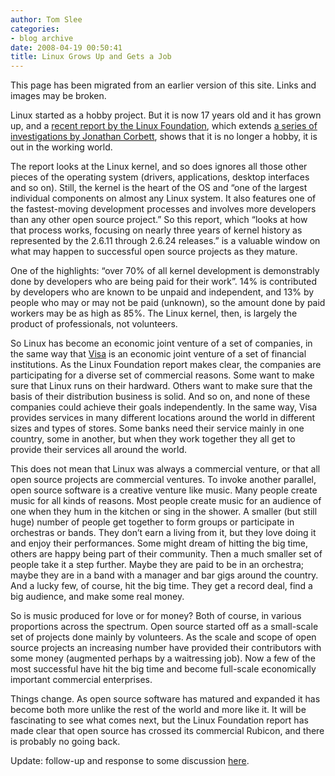 ```yaml
---
author: Tom Slee
categories:
- blog archive
date: 2008-04-19 00:50:41
title: Linux Grows Up and Gets a Job
---
```


::: {.callout-note}

This page has been migrated from an earlier version of this site. 
Links and images may be broken.

:::



				

Linux started as a hobby project. But it is now 17 years old and it has grown up, and a [recent report by the Linux Foundation](http://www.linux-foundation.org/publications/linuxkerneldevelopment.php), which extends [a series of investigations by Jonathan Corbett](http://www.linuxworld.com/news/2007/092007-kernel.html?page=1), shows that it is no longer a hobby, it is out in the working world.




The report looks at the Linux kernel, and so does ignores all those other pieces of the operating system (drivers, applications, desktop interfaces and so on). Still, the kernel is the heart of the OS and "one of the largest individual components on almost any Linux system. It also features one of the fastest-moving development processes and involves more developers than any other open source project." So this report, which "looks at how that process works, focusing on nearly three years of kernel history as represented by the 2.6.11 through 2.6.24 releases." is a valuable window on what may happen to successful open source projects as they mature.  
  
One of the highlights: "over 70% of all kernel development is demonstrably done by developers who are being paid for their work". 14% is contributed by developers who are known to be unpaid and independent, and 13% by people who may or may not be paid (unknown), so the amount done by paid workers may be as high as 85%. The Linux kernel, then, is largely the product of professionals, not volunteers.  
  
So Linux has become an economic joint venture of a set of companies, in the same way that [Visa](http://en.wikipedia.org/wiki/Visa_%28company%29) is an economic joint venture of a set of financial institutions. As the Linux Foundation report makes clear, the companies are participating for a diverse set of commercial reasons. Some want to make sure that Linux runs on their hardward. Others want to make sure that the basis of their distribution business is solid. And so on, and none of these companies could achieve their goals independently. In the same way, Visa provides services in many different locations around the world in different sizes and types of stores. Some banks need their service mainly in one country, some in another, but when they work together they all get to provide their services all around the world.  
  
This does not mean that Linux was always a commercial venture, or that all open source projects are commercial ventures. To invoke another parallel, open source software is a creative venture like music. Many people create music for all kinds of reasons. Most people create music for an audience of one when they hum in the kitchen or sing in the shower. A smaller (but still huge) number of people get together to form groups or participate in orchestras or bands. They don't earn a living from it, but they love doing it and enjoy their performances. Some might dream of hitting the big time, others are happy being part of their community. Then a much smaller set of people take it a step further. Maybe they are paid to be in an orchestra; maybe they are in a band with a manager and bar gigs around the country. And a lucky few, of course, hit the big time. They get a record deal, find a big audience, and make some real money.  
  
So is music produced for love or for money? Both of course, in various proportions across the spectrum. Open source started off as a small-scale set of projects done mainly by volunteers. As the scale and scope of open source projects an increasing number have provided their contributors with some money (augmented perhaps by a waitressing job). Now a few of the most successful have hit the big time and become full-scale economically important commercial enterprises.  
  
Things change. As open source software has matured and expanded it has become both more unlike the rest of the world and more like it. It will be fascinating to see what comes next, but the Linux Foundation report has made clear that open source has crossed its commercial Rubicon, and there is probably no going back.




Update: follow-up and response to some discussion [here](http://whimsley.typepad.com/whimsley/2008/05/linux-again.html).


		
